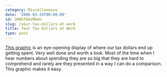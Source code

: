 ```yaml
---
category: Miscellaneous
date: '2006-03-29T00:00:00'
id: 20WSfOmzMeUo
slug: /your-tax-dollars-at-work
title: Your Tax Dollars at Work
type: post
---
```


[This graphic](http://www.deviantart.com/view/9410862/) is an
eye-opening display of where our tax dollars end up getting spent.
Very well done and worth a look. Most of the time when I hear
numbers about spending they are so big that they are hard to
comprehend and rarely are they presented in a way I can do a
comparison. This graphic makes it easy.